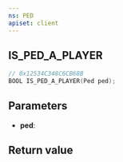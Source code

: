 ```yaml
---
ns: PED
apiset: client
---
```

## IS_PED_A_PLAYER

```c
// 0x12534C348C6CB68B
BOOL IS_PED_A_PLAYER(Ped ped);
```


## Parameters
* **ped**:

## Return value